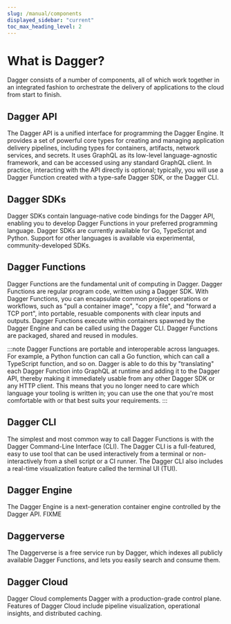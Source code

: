 ```yaml
---
slug: /manual/components
displayed_sidebar: "current"
toc_max_heading_level: 2
---
```


# What is Dagger?

Dagger consists of a number of components, all of which work together in an integrated fashion to orchestrate the delivery of applications to the cloud from start to finish.

## Dagger API
The Dagger API is a unified interface for programming the Dagger Engine. It provides a set of powerful core types for creating and managing application delivery pipelines, including types for containers, artifacts, network services, and secrets. It  uses GraphQL as its low-level language-agnostic framework, and can be accessed using any standard GraphQL client. In practice, interacting with the API directly is optional; typically, you will use a Dagger Function created with a type-safe Dagger SDK, or the Dagger CLI.

## Dagger SDKs
Dagger SDKs contain language-native code bindings for the Dagger API, enabling you to develop Dagger Functions in your preferred programming language. Dagger SDKs are currently available for Go, TypeScript and Python. Support for other languages is available via experimental, community-developed SDKs.

## Dagger Functions
Dagger Functions are the fundamental unit of computing in Dagger. Dagger Functions are regular program code, written using a Dagger SDK. With Dagger Functions, you can encapsulate common project operations or workflows, such as "pull a container image", "copy a file", and "forward a TCP port", into portable, resuable components with clear inputs and outputs. Dagger Functions execute within containers spawned by the Dagger Engine and can be called using the Dagger CLI. Dagger Functions are packaged, shared and reused in modules.

:::note
Dagger Functions are portable and interoperable across languages. For example, a Python function can call a Go function, which can call a TypeScript function, and so on. Dagger is able to do this by "translating" each Dagger Function into GraphQL at runtime and adding it to the Dagger API, thereby making it immediately usable from any other Dagger SDK or any HTTP client. This means that you no longer need to care which language your tooling is written in; you can use the one that you're most comfortable with or that best suits your requirements.
:::

## Dagger CLI
The simplest and most common way to call Dagger Functions is with the Dagger Command-Line Interface (CLI). The Dagger CLI is a full-featured, easy to use tool that can be used interactively from a terminal or non-interactively from a shell script or a CI runner. The Dagger CLI also includes a real-time visualization feature called the terminal UI (TUI).

## Dagger Engine
The Dagger Engine is a next-generation container engine controlled by the Dagger API. FIXME

## Daggerverse
The Daggerverse is a free service run by Dagger, which indexes all publicly available Dagger Functions, and lets you easily search and consume them.

## Dagger Cloud
Dagger Cloud complements Dagger with a production-grade control plane. Features of Dagger Cloud include pipeline visualization, operational insights, and distributed caching.
